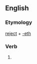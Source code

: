 ==English==

===Etymology===
[[reject]] + [[-eth]]

===Verb===
{{infl|en|verb form}}

# {{archaic third-person singular of|reject}}